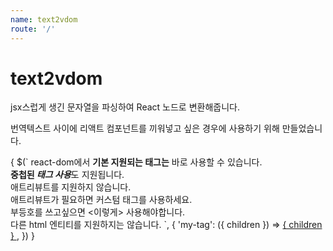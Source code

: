 ```yaml
---
name: text2vdom
route: '/'
---
```



# text2vdom
jsx스럽게 생긴 문자열을 파싱하여 React 노드로 변환해줍니다.

번역텍스트 사이에 리액트 컴포넌트를 끼워넣고 싶은 경우에 사용하기 위해 만들었습니다.

<Playground>
    { $(`
        react-dom에서 <b>기본 지원되는 태그는</b> 바로 사용할 수 있습니다.<br/>
        <b>중첩된 <i>태그 사용</i></b>도 지원됩니다.<br/>
        애트리뷰트를 지원하지 않습니다.<br/>
        애트리뷰트가 필요하면 <my-tag>커스텀 태그</my-tag>를 사용하세요.<br/>
        부등호를 쓰고싶으면 &lt;이렇게&gt; 사용해야합니다.<br/>
        다른 html 엔티티를 지원하지는 않습니다.
    `, {
        'my-tag': ({ children }) => <a href='https://github.com/disjukr'>
            { children }
        </a>,
    }) }
</Playground>
